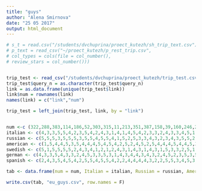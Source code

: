 ```yaml
---
title: "guys"
author: "Alena Smirnova"
date: "25 05 2017"
output: html_document
---
```


```r
# s_t = read.csv("/students/dvchuprina/proect_kutezh/sh_trip_text.csv")
# p_text = read_csv("~/proect_kutezh/p_rest_trip.csv", 
# col_types = cols(file = col_number(), 
# review_stars = col_number())) 


trip_test <- read_csv("/students/dvchuprina/proect_kutezh/trip_test.csv")
trip_test$query_n = as.character(trip_test$query_n)
link = as.data.frame(unique(trip_test$link))
link$num = rownames(link)
names(link) = c("link","num")

trip_test = left_join(trip_test, link, by = "link")


num <-c (322,288,383,114,186,52,303,315,11,213,351,387,158,39,160,246,299,384,304,151,324,404,183, 1,10,199,2,60,61,63,68,69,71)
italian <- c(4,3,3,5,5,4,2,3,5,4,2,4,3,1,4,1,4,5,4,2,3,3,2,4,3,3,4,5,1,5,3,4,5)
russian <- c(5,5,5,3,5,5,5,3,5,5,4,5,5,4,1,5,2,5,3,3,4,3,2,3,4,3,5,5,2,5,5,4,5)
american <- c(1,5,4,4,5,3,5,4,4,4,5,4,5,4,2,5,2,4,5,2,5,4,4,4,5,4,4,5,3,5,5,4,5)
swedish <- c(5,1,5,5,5,5,2,4,3,4,1,2,1,2,4,3,1,4,3,1,4,3,1,5,3,3,2,5,1,5,2,2,1)
german <- c(4,3,3,5,4,3,3,2,4,5,3,3,5,3,1,4,3,4,4,3,4,3,2,4,5,2,3,5,3,5,5,4,5)
spanish <- c(2,4,3,5,4,5,4,2,5,5,4,5,5,4,2,2,4,4,4,4,3,2,2,5,5,3,4,5,3,5,5,4,5)

tab <- data.frame(num = num, Italian = italian, Russian = russian, American = american, Swedish = swedish, German = german, Spaniard = spanish)

write.csv(tab, "eu_guys.csv", row.names = F)
```
